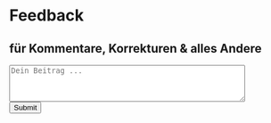# Feedback {.unnumbered}
## für Kommentare, Korrekturen & alles Andere {.unnumbered}

<form id="commentForm" action="https://formspree.io/f/xkgnnvnz" method="POST">
  <!-- <label for="comment">xxx</label><br> -->
  <textarea id="comment" name="comment" rows="4" cols="50" placeholder="Dein Beitrag ..."></textarea><br>
  <input type="submit" value="Submit">
</form>

<p id="thankYouMessage" style="display:none;">Danke für Deinen Beitrag.</p>
